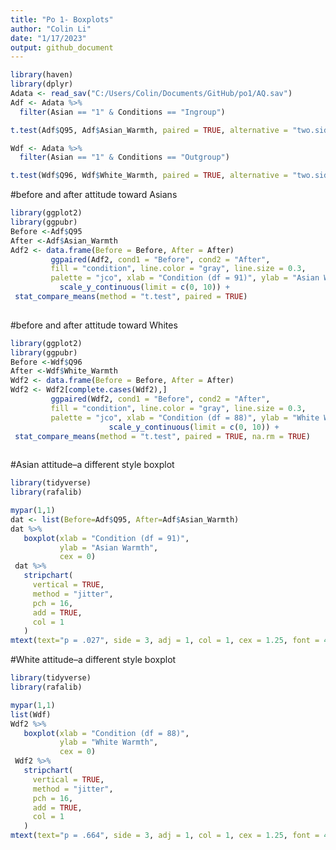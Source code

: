 ```yaml
---
title: "Po 1- Boxplots"
author: "Colin Li"
date: "1/17/2023"
output: github_document
---
```


```r
library(haven)
library(dplyr)
Adata <- read_sav("C:/Users/Colin/Documents/GitHub/po1/AQ.sav")
Adf <- Adata %>% 
  filter(Asian == "1" & Conditions == "Ingroup")

t.test(Adf$Q95, Adf$Asian_Warmth, paired = TRUE, alternative = "two.sided")

Wdf <- Adata %>%
  filter(Asian == "1" & Conditions == "Outgroup")

t.test(Wdf$Q96, Wdf$White_Warmth, paired = TRUE, alternative = "two.sided")

```
#before and after attitude toward Asians
```r
library(ggplot2)
library(ggpubr)
Before <-Adf$Q95
After <-Adf$Asian_Warmth
Adf2 <- data.frame(Before = Before, After = After)
         ggpaired(Adf2, cond1 = "Before", cond2 = "After",
         fill = "condition", line.color = "gray", line.size = 0.3,
         palette = "jco", xlab = "Condition (df = 91)", ylab = "Asian Warmth") + 
           scale_y_continuous(limit = c(0, 10)) +
 stat_compare_means(method = "t.test", paired = TRUE)
  

```

#before and after attitude toward Whites
```r
library(ggplot2)
library(ggpubr)
Before <-Wdf$Q96
After <-Wdf$White_Warmth
Wdf2 <- data.frame(Before = Before, After = After)
Wdf2 <- Wdf2[complete.cases(Wdf2),]
         ggpaired(Wdf2, cond1 = "Before", cond2 = "After",
         fill = "condition", line.color = "gray", line.size = 0.3,
         palette = "jco", xlab = "Condition (df = 88)", ylab = "White Warmth") +
                      scale_y_continuous(limit = c(0, 10)) +
 stat_compare_means(method = "t.test", paired = TRUE, na.rm = TRUE)
  

```
#Asian attitude--a different style boxplot
```r

library(tidyverse)
library(rafalib)

mypar(1,1)
dat <- list(Before=Adf$Q95, After=Adf$Asian_Warmth)
dat %>%
   boxplot(xlab = "Condition (df = 91)",
           ylab = "Asian Warmth",
           cex = 0)
 dat %>%
   stripchart(
     vertical = TRUE,
     method = "jitter",
     pch = 16,
     add = TRUE,
     col = 1
   )
mtext(text="p = .027", side = 3, adj = 1, col = 1, cex = 1.25, font = 4)
```
#White attitude--a different style boxplot

```r
library(tidyverse)
library(rafalib)

mypar(1,1)
list(Wdf)
Wdf2 %>%
   boxplot(xlab = "Condition (df = 88)",
           ylab = "White Warmth",
           cex = 0)
 Wdf2 %>%
   stripchart(
     vertical = TRUE,
     method = "jitter",
     pch = 16,
     add = TRUE,
     col = 1
   )
mtext(text="p = .664", side = 3, adj = 1, col = 1, cex = 1.25, font = 4)
```

